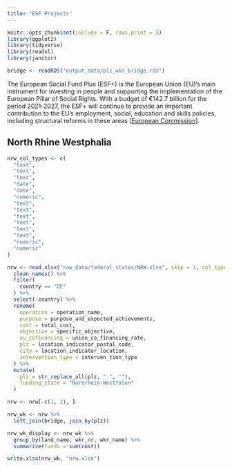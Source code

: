 ```yaml
---
title: "ESF Projects"
---
```


```r
knitr::opts_chunk$set(include = F, rows.print = 5)
library(ggplot2)
library(tidyverse)
library(readxl)
library(janitor)

bridge <- readRDS("output_data/plz_wkr_bridge.rds")
```

The European Social Fund Plus (ESF+) is the European Union (EU)’s main instrument for investing in people and supporting the implementation of the European Pillar of Social Rights. With a budget of €142.7 billion for the period 2021-2027, the ESF+ will continue to provide an important contribution to the EU’s employment, social, education and skills policies, including structural reforms in these areas [[European Commission](https://european-social-fund-plus.ec.europa.eu/en/what-esf)].


## North Rhine Westphalia

```r
nrw_col_types <- c(
  "text",
  "text",
  "text",
  "date",
  "date",
  "numeric",
  "text",
  "text",
  "text",
  "text",
  "text",
  "text",
  "numeric",
  "numeric"
)

nrw <- read_xlsx("raw_data/federal_states/NRW.xlsx", skip = 1, col_types = nrw_col_types) %>%
  clean_names() %>%
  filter(
    country == "DE"
  ) %>%
  select(-country) %>%
  rename(
    operation = operation_name,
    purpose = purpose_and_expected_achievements,
    cost = total_cost,
    objective = specific_objective,
    eu_cofinancing = union_co_financing_rate,
    plz = location_indicator_postal_code,
    city = location_indicator_location,
    intervention_type = interven_tion_type
  ) %>%
  mutate(
    plz = str_replace_all(plz, " ", ""),
    funding_state = "Nordrhein-Westfalen"
  )

nrw <- nrw[-c(1, 2), ]

nrw_wk <- nrw %>%
  left_join(bridge, join_by(plz))

nrw_wk_display <- nrw_wk %>%
  group_by(land_name, wkr_nr, wkr_name) %>%
  summarize(funds = sum(cost))

write.xlsx(nrw_wk, "nrw.xlsx")

```
